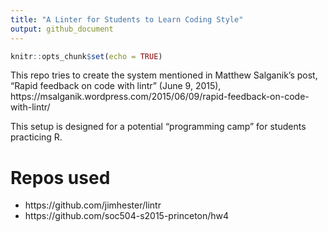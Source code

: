 ```yaml
---
title: "A Linter for Students to Learn Coding Style"
output: github_document
---
```


```r
knitr::opts_chunk$set(echo = TRUE)
```


This repo tries to create the system mentioned in Matthew Salganik's post, "Rapid feedback on code with lintr" (June 9, 2015), https://msalganik.wordpress.com/2015/06/09/rapid-feedback-on-code-with-lintr/


This setup is designed for a potential "programming camp" for students practicing R. 


# Repos used

* https://github.com/jimhester/lintr
* https://github.com/soc504-s2015-princeton/hw4
